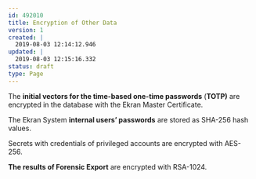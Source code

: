 ---
id: 492010
title: Encryption of Other Data
version: 1
created: |
  2019-08-03 12:14:12.946
updated: |
  2019-08-03 12:15:16.332
status: draft
type: Page
---

The **initial vectors for the time-based one-time passwords** (**TOTP)** are encrypted in the database with the Ekran Master Certificate.

The Ekran System **internal users’ passwords** are stored as SHA-256 hash values.

Secrets with credentials of privileged accounts are encrypted with AES-256.

**The results of Forensic Export** are encrypted with RSA-1024.

